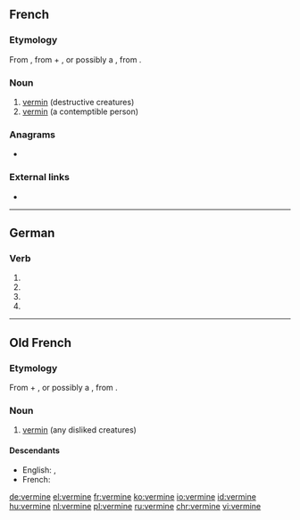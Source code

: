==French==

===Etymology===
From {{inh|fr|fro|vermine}}, from {{m|fro|verm}} + {{m|fr|-ine}}, or possibly a {{inh|fr|VL.|*verminum}}, from {{inh|fr|la|vermis||worm}}.

===Noun===
{{fr-noun|f|-}}

# [[vermin]] (destructive creatures)
# [[vermin]] (a contemptible person)

===Anagrams===
* {{l|fr|Minerve}}

===External links===
* {{R:TLFi}}

----

==German==

===Verb===
{{head|de|verb form}}

# {{de-verb form of|verminen|1|s|g}}
# {{de-verb form of|verminen|1|s|k1}}
# {{de-verb form of|verminen|3|s|k1}}
# {{de-verb form of|verminen|i|s}}

----

==Old French==

===Etymology===
From {{m|fro|verm}} + {{m|fro|-ine}}, or possibly a {{inh|fro|VL.|*verminum}}, from {{inh|fro|la|vermis||worm}}.

===Noun===
{{fro-noun|f}}

# [[vermin]] (any disliked creatures)

====Descendants====
* English: {{l|en|vermin}}, {{l|en|varmint}} {{qualifier|borrowed}}
* French: {{l|fr|vermine}}

[[de:vermine]]
[[el:vermine]]
[[fr:vermine]]
[[ko:vermine]]
[[io:vermine]]
[[id:vermine]]
[[hu:vermine]]
[[nl:vermine]]
[[pl:vermine]]
[[ru:vermine]]
[[chr:vermine]]
[[vi:vermine]]